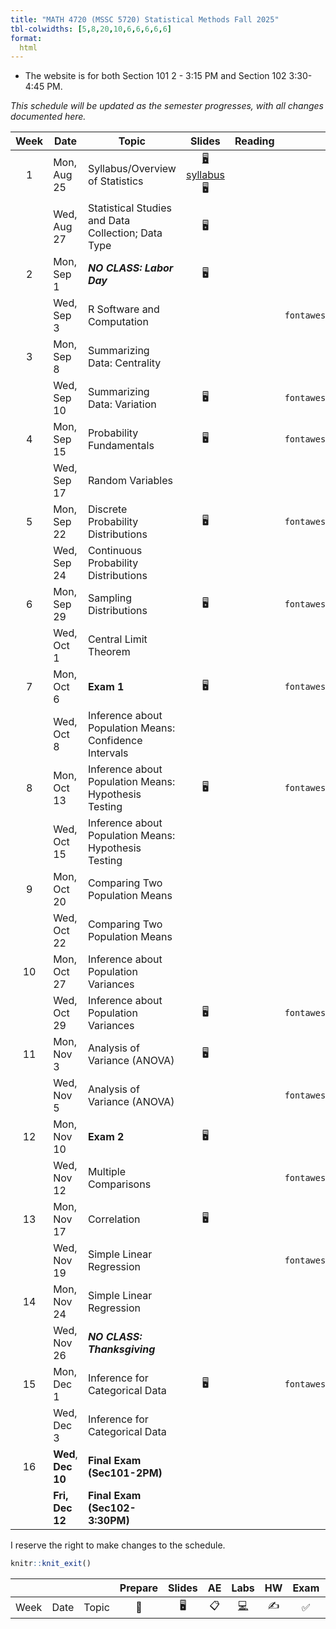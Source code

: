 ```yaml
---
title: "MATH 4720 (MSSC 5720) Statistical Methods Fall 2025"
tbl-colwidths: [5,8,20,10,6,6,6,6,6]
format:
  html
---
```


-   The website is for both Section 101 2 - 3:15 PM and Section 102 3:30-4:45 PM.

*This schedule will be updated as the semester progresses, with all changes documented here.*

::: column-screen-inset-right
| Week | Date | Topic | Slides | Reading | Code | Homework | Quiz | Project |
|:------:|--------|--------|:------:|:------:|:------:|:------:|:------:|:------:|
| 1 | Mon, Aug 25 | Syllabus/Overview of Statistics | [🖥️ syllabus](/slides/01-syllabus-slides.html)<br>🖥️ |  |  |  |  |  |
|  | Wed, Aug 27 | Statistical Studies and Data Collection; Data Type | 🖥️ |  |  |  |  |  |
| 2 | Mon, Sep 1 | ***NO CLASS: Labor Day*** | 🖥️ |  |  |  |  |  |
|  | Wed, Sep 3 | R Software and Computation |  |  | `r fontawesome::fa("file-code")` |  |  |  |
| 3 | Mon, Sep 8 | Summarizing Data: Centrality |  |  |  | ✍️ HW1 |  |  |
|  | Wed, Sep 10 | Summarizing Data: Variation | 🖥️ |  | `r fontawesome::fa("file-code")` |  |  |  |
| 4 | Mon, Sep 15 | Probability Fundamentals | 🖥️ |  | `r fontawesome::fa("file-code")` |  |  |  |
|  | Wed, Sep 17 | Random Variables |  |  |  |  |  |  |
| 5 | Mon, Sep 22 | Discrete Probability Distributions | 🖥️ |  | `r fontawesome::fa("file-code")` |  |  |  |
|  | Wed, Sep 24 | Continuous Probability Distributions |  |  |  | HW 1 Due |  |  |
| 6 | Mon, Sep 29 | Sampling Distributions | 🖥️ |  | `r fontawesome::fa("file-code")` | ✍️ HW2 |  |  |
|  | Wed, Oct 1 | Central Limit Theorem |  |  |  |  |  | ✅ Team up Due |
| 7 | Mon, Oct 6 | **Exam 1** | 🖥️ |  | `r fontawesome::fa("file-code")` |  |  |  |
|  | Wed, Oct 8 | Inference about Population Means: Confidence Intervals |  |  |  | HW 2 Due |  | [✅](present-description.html#proposal "Midterm presentation 1") Proposal Due |
| 8 | Mon, Oct 13 | Inference about Population Means: Hypothesis Testing | 🖥️ |  | `r fontawesome::fa("file-code")` |  |  |  |
|  | Wed, Oct 15 | Inference about Population Means: Hypothesis Testing |  |  |  | ✍️ HW3 |  | ✅ Materials Due |
| 9 | Mon, Oct 20 | Comparing Two Population Means |  |  |  |  |  |  |
|  | Wed, Oct 22 | Comparing Two Population Means |  |  |  |  |  |  |
| 10 | Mon, Oct 27 | Inference about Population Variances |  |  |  |  |  |  |
|  | Wed, Oct 29 | Inference about Population Variances | 🖥️ |  | `r fontawesome::fa("file-code")` |  |  |  |
| 11 | Mon, Nov 3 | Analysis of Variance (ANOVA) | 🖥️ |  |  |  |  |  |
|  | Wed, Nov 5 | Analysis of Variance (ANOVA) |  |  | `r fontawesome::fa("file-code")` |  |  |  |
| 12 | Mon, Nov 10 | **Exam 2** | 🖥️ |  |  |  |  |  |
|  | Wed, Nov 12 | Multiple Comparisons |  |  | `r fontawesome::fa("file-code")` | HW 3 Due |  |  |
| 13 | Mon, Nov 17 | Correlation | 🖥️ |  |  |  |  | Proposal-2 Due |
|  | Wed, Nov 19 | Simple Linear Regression |  |  | `r fontawesome::fa("file-code")` | ✍️ HW4 |  |  |
| 14 | Mon, Nov 24 | Simple Linear Regression |  |  |  |  |  | ✅ Project-2 Guideline |
|  | Wed, Nov 26 | ***NO CLASS: Thanksgiving*** |  |  |  |  |  |  |
| 15 | Mon, Dec 1 | Inference for Categorical Data | 🖥️ |  | `r fontawesome::fa("file-code")` |  |  |  |
|  | Wed, Dec 3 | Inference for Categorical Data |  |  |  |  |  |  |
| 16 | **Wed**, **Dec 10** | **Final Exam (Sec101-2PM)** |  |  |  | HW 4 Due |  |  |
|  | **Fri, Dec 12** | **Final Exam (Sec102-3:30PM)** |  |  |  |  |  | ✅ Final project guideline |
:::

I reserve the right to make changes to the schedule.

```r
knitr::knit_exit()
```

|   |   |   | Prepare | Slides | AE | Labs | HW | Exam | Project |
|--------|--------|--------|:------:|:------:|:------:|:------:|:------:|:------:|:------:|
| Week | Date | Topic | 📖 | 🖥️ | 📋 | [💻](https://sakai.duke.edu/samigo-app/servlet/Login?id=6fa7ebf3-01af-42a6-91ba-3e813d3901221641094171786) | ✍️ | ✅ | 📂 |
